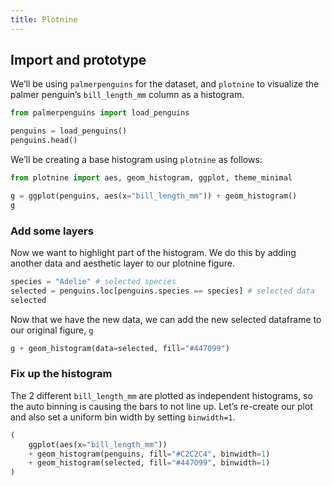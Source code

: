 ```yaml
---
title: Plotnine
---
```


## Import and prototype

We'll be using `palmerpenguins` for the dataset,
and `plotnine` to visualize the palmer penguin's `bill_length_mm` column as a histogram.

```python
from palmerpenguins import load_penguins

penguins = load_penguins()
penguins.head()
```

We'll be creating a base histogram using `plotnine` as follows:

```python
from plotnine import aes, geom_histogram, ggplot, theme_minimal

g = ggplot(penguins, aes(x="bill_length_mm")) + geom_histogram()
g
```

### Add some layers

Now we want to highlight part of the histogram.
We do this by adding another data and aesthetic layer to our plotnine figure.

```python
species = "Adelie" # selected species
selected = penguins.loc[penguins.species == species] # selected data
selected
```

Now that we have the new data, we can add the new selected dataframe to our original figure, `g`

```python
g + geom_histogram(data=selected, fill="#447099")
```

### Fix up the histogram

The 2 different `bill_length_mm` are plotted as independent histograms,
so the auto binning is causing the bars to not line up.
Let's re-create our plot and also set a uniform bin width by setting `binwidth=1`.


```python
(
    ggplot(aes(x="bill_length_mm"))
    + geom_histogram(penguins, fill="#C2C2C4", binwidth=1)
    + geom_histogram(selected, fill="#447099", binwidth=1)
)
```
